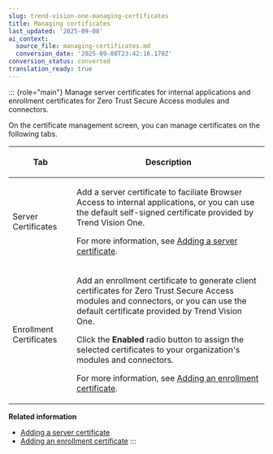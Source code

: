 ```yaml
---
slug: trend-vision-one-managing-certificates
title: Managing certificates
last_updated: '2025-09-08'
ai_context:
  source_file: managing-certificates.md
  conversion_date: '2025-09-08T23:42:16.178Z'
conversion_status: converted
translation_ready: true
---
```


::: {role="main"}
Manage server certificates for internal applications and enrollment certificates for Zero Trust Secure Access modules and connectors.

On the certificate management screen, you can manage certificates on the following tabs.

<table>
<colgroup>
<col style="width: 25%" />
<col style="width: 75%" />
</colgroup>
<thead>
<tr>
<th><p>Tab</p></th>
<th><p>Description</p></th>
</tr>
</thead>
<tbody>
<tr>
<td><p>Server Certificates</p></td>
<td><p>Add a server certificate to faciliate Browser Access to internal applications, or you can use the default self-signed certificate provided by Trend Vision One.</p>
<p>For more information, see <a href="trend-vision-one-adding-server-certificate">Adding a server certificate</a>.</p></td>
</tr>
<tr>
<td><p>Enrollment Certificates</p></td>
<td><p>Add an enrollment certificate to generate client certificates for Zero Trust Secure Access modules and connectors, or you can use the default certificate provided by Trend Vision One.</p>
<p>Click the <strong>Enabled</strong> radio button to assign the selected certificates to your organization's modules and connectors.</p>
<p>For more information, see <a href="trend-vision-one-adding-enrollment-certificate">Adding an enrollment certificate</a>.</p></td>
</tr>
</tbody>
</table>

**Related information**

- [Adding a server certificate](adding-server-certificate.md "Upload a server certificate for your organization's internal applications to facilitate browser access.")
- [Adding an enrollment certificate](adding-enrollment-certificate.md "Add an enrollment certificate to generate client certificates for Zero Trust Secure Access modules and connectors.")
:::
